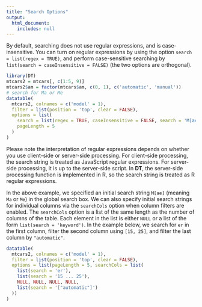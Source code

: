 ```yaml
---
title: "Search Options"
output:
  html_document:
    includes: null
---
```


By default, searching does not use regular expressions, and is case-insensitive. You can turn on regular expressions by using the option `search = list(regex = TRUE)`, and perform case-sensitive searching by `list(search = caseInsensitive = FALSE)` (the two options are orthogonal).

```r
library(DT)
mtcars2 = mtcars[, c(1:5, 9)]
mtcars2$am = factor(mtcars$am, c(0, 1), c('automatic', 'manual'))
# search for Ma or Me
datatable(
  mtcars2, colnames = c('model' = 1),
  filter = list(position = 'top', clear = FALSE),
  options = list(
    search = list(regex = TRUE, caseInsensitive = FALSE, search = 'M[ae]'),
    pageLength = 5
  )
)
```

Please note the interpretation of regular expressions depends on whether you use client-side or server-side processing. For client-side processing, the search string is treated as JavaScript regular expressions. For server-side processing, it is up to the server-side script. In **DT**, the server-side processing function is implemented in R, so the search string is treated as R regular expressions.

In the above example, we specified an initial search string `M[ae]` (meaning `Ma` or `Me`) in the global search box. We can also specify initial search strings for individual columns via the `searchCols` option when column filters are enabled. The `searchCols` option is a list of the same length as the number of columns of the table. Each element in the list is either `NULL` or a list of the form `list(search = 'keyword')`. In the example below, we search for `er` in the first column, filter the second column using `[15, 25]`, and filter the last column by `"automatic"`.

```r
datatable(
  mtcars2, colnames = c('model' = 1),
  filter = list(position = 'top', clear = FALSE),
  options = list(pageLength = 5, searchCols = list(
    list(search = 'er'),
    list(search = '15 ... 25'),
    NULL, NULL, NULL, NULL,
    list(search = '["automatic"]')
  ))
)
```

